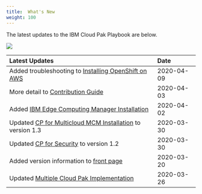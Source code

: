 ```yaml
---
title:  What's New
weight: 100
---
```


The latest updates to the IBM Cloud Pak 
Playbook are below.

![](/assets/playbook/Newspaper.jpg)

| Latest Updates | Date &nbsp; &nbsp; |
| :-------------- | :--------- |
| Added troubleshooting to [Installing OpenShift on AWS](https://ocp42.cloudpak8s.io/ocp/openshift4_aws/) | 2020-04-09 |
| More detail to [Contribution Guide](https://ocp42.cloudpak8s.io/contribute/) | 2020-04-03 |
| Added [IBM Edge Computing Manager Installation](../mcm/edge/) | 2020-04-02 |
| Updated [CP for Multicloud MCM Installation](../mcm/cp4mcm_mcm_install/) to version 1.3 | 2020-03-30 |
| Updated [CP for Security](../security/introduction/) to version 1.2 | 2020-03-30 |
| Added version information to [front page](../playbook/) | 2020-03-20 |
| Updated [Multiple Cloud Pak Implementation](../multipak/multipak_overview/) | 2020-03-26 |
